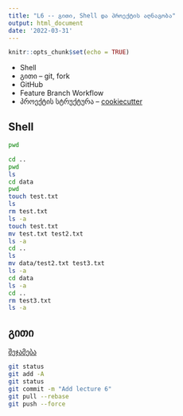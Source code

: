 ```yaml
---
title: "L6 -- გითი, Shell და პროექტის აღნაგობა"
output: html_document
date: '2022-03-31'
---
```


```r
knitr::opts_chunk$set(echo = TRUE)
```

* Shell
* გითი -- git, fork 
* GitHub
* Feature Branch Workflow
* პროექტის სტრუქტურა -- [cookiecutter](https://github.com/lazappi/cookiecutter-r-analysis) 


## Shell 

```bash
pwd

cd ..
pwd
ls 
cd data
pwd
touch test.txt
ls
rm test.txt
ls -a
touch test.txt 
mv test.txt test2.txt
ls -a
cd ..
ls
mv data/test2.txt test3.txt
ls -a
cd data
ls -a
cd ..
rm test3.txt
ls -a
```

## გითი

[შეჯამება](https://education.github.com/git-cheat-sheet-education.pdf)

```bash
git status
git add -A
git status
git commit -m "Add lecture 6"
git pull --rebase
git push --force
```
